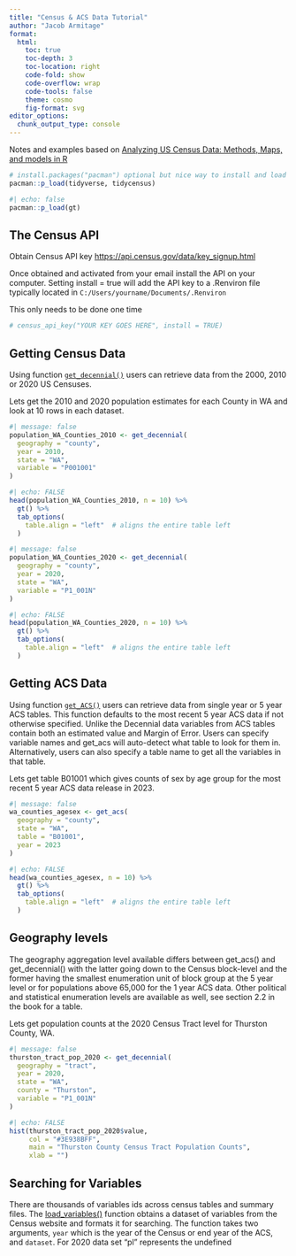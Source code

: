 ```yaml
---
title: "Census & ACS Data Tutorial"
author: "Jacob Armitage"
format:
  html:
    toc: true
    toc-depth: 3
    toc-location: right
    code-fold: show
    code-overflow: wrap
    code-tools: false
    theme: cosmo
    fig-format: svg
editor_options: 
  chunk_output_type: console
---
```


Notes and examples based on [Analyzing US Census Data: Methods, Maps, and models in R](https://walker-data.com/census-r/index.html)

```r
# install.packages("pacman") optional but nice way to install and load multiple packages at once, can also use install.packages and library separately 
pacman::p_load(tidyverse, tidycensus)

```

```r
#| echo: false
pacman::p_load(gt)
```

## The Census API

Obtain Census API key <https://api.census.gov/data/key_signup.html>

Once obtained and activated from your email install the API on your computer. Setting install = true will add the API key to a .Renviron file typically located in `C:/Users/yourname/Documents/.Renviron`

This only needs to be done one time

```r
# census_api_key("YOUR KEY GOES HERE", install = TRUE)
```

## Getting Census Data

Using function [`get_decennial()`](https://walker-data.com/tidycensus/reference/get_decennial.html) users can retrieve data from the 2000, 2010 or 2020 US Censuses.

Lets get the 2010 and 2020 population estimates for each County in WA and look at 10 rows in each dataset.

```r
#| message: false
population_WA_Counties_2010 <- get_decennial(
  geography = "county",
  year = 2010,
  state = "WA",
  variable = "P001001"
)

```

```r
#| echo: FALSE
head(population_WA_Counties_2010, n = 10) %>% 
  gt() %>% 
  tab_options(
    table.align = "left"  # aligns the entire table left
  )

```

```r
#| message: false
population_WA_Counties_2020 <- get_decennial(
  geography = "county",
  year = 2020,
  state = "WA",
  variable = "P1_001N"
)

```

```r
#| echo: FALSE
head(population_WA_Counties_2020, n = 10) %>% 
  gt() %>% 
  tab_options(
    table.align = "left"  # aligns the entire table left
  )

```

## Getting ACS Data

Using function [`get_ACS()`](https://walker-data.com/tidycensus/reference/get_acs.html) users can retrieve data from single year or 5 year ACS tables. This function defaults to the most recent 5 year ACS data if not otherwise specified. Unlike the Decennial data variables from ACS tables contain both an estimated value and Margin of Error. Users can specify variable names and get_acs will auto-detect what table to look for them in. Alternatively, users can also specify a table name to get all the variables in that table.

Lets get table B01001 which gives counts of sex by age group for the most recent 5 year ACS data release in 2023.

```r
#| message: false
wa_counties_agesex <- get_acs(
  geography = "county",
  state = "WA",
  table = "B01001",
  year = 2023
)
```

```r
#| echo: FALSE
head(wa_counties_agesex, n = 10) %>% 
  gt() %>% 
  tab_options(
    table.align = "left"  # aligns the entire table left
  )

```

## Geography levels

The geography aggregation level available differs between get_acs() and get_decennial() with the latter going down to the Census block-level and the former having the smallest enumeration unit of block group at the 5 year level or for populations above 65,000 for the 1 year ACS data. Other political and statistical enumeration levels are available as well, see section 2.2 in the book for a table.

Lets get population counts at the 2020 Census Tract level for Thurston County, WA.

```r
#| message: false
thurston_tract_pop_2020 <- get_decennial(
  geography = "tract",
  year = 2020,
  state = "WA",
  county = "Thurston",
  variable = "P1_001N"
)
```

```r
#| echo: FALSE
hist(thurston_tract_pop_2020$value, 
     col = "#3E938BFF", 
     main = "Thurston County Census Tract Population Counts",
     xlab = "")

```

## Searching for Variables

There are thousands of variables ids across census tables and summary files. The [load_variables()](https://walker-data.com/tidycensus/reference/load_variables.html) function obtains a dataset of variables from the Census website and formats it for searching. The function takes two arguments, `year` which is the year of the Census or end year of the ACS, and `dataset`. For 2020 data set "pl" represents the undefined
